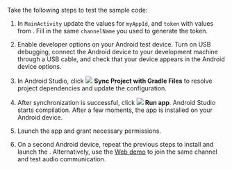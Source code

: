 <PlatformWrapper platform="android">

Take the following steps to test the sample code:

1. In `MainActivity` update the values for `myAppId`, and `token` with values from <Vg k="CONSOLE" />. Fill in the same `channelName` you used to generate the token.

1. Enable developer options on your Android test device. Turn on USB debugging, connect the Android device to your development machine through a USB cable, and check that your device appears in the Android device options.

1. In Android Studio, click ![](/images/rtc-sdk/icon_android_gradle_sync.png) **Sync Project with Gradle Files** to resolve project dependencies and update the configuration.

1. After synchronization is successful, click ![](/images/rtc-sdk/icon_android_run.png) **Run app**. Android Studio starts compilation. After a few moments, the app is installed on your Android device.

5. Launch the app and grant necessary permissions. 

6. On a second Android device, repeat the previous steps to install and launch the <Vpl k="CLIENT"/>. Alternatively, use the [Web demo](https://webdemo.agora.io/basicVideoCall/index.html) to join the same channel and test audio communication.

</PlatformWrapper>
